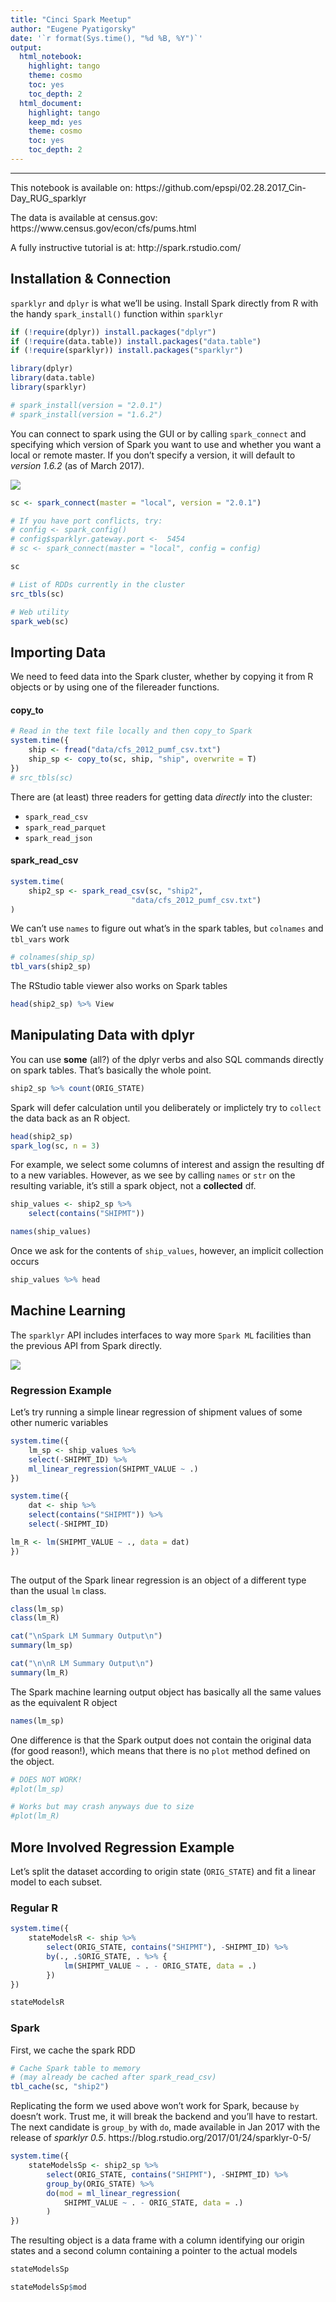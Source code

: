 ```yaml
---
title: "Cinci Spark Meetup"
author: "Eugene Pyatigorsky"
date: '`r format(Sys.time(), "%d %B, %Y")`'
output:
  html_notebook:
    highlight: tango
    theme: cosmo
    toc: yes
    toc_depth: 2
  html_document:
    highlight: tango
    keep_md: yes
    theme: cosmo
    toc: yes
    toc_depth: 2
---
```

------



This notebook is available on:
https://github.com/epspi/02.28.2017_Cin-Day_RUG_sparklyr

The data is available at census.gov:
https://www.census.gov/econ/cfs/pums.html

A fully instructive tutorial is at:
http://spark.rstudio.com/




## Installation & Connection
`sparklyr` and `dplyr` is what we'll be using. Install Spark directly from R with the handy `spark_install()` function within `sparklyr`
```r
if (!require(dplyr)) install.packages("dplyr")
if (!require(data.table)) install.packages("data.table")
if (!require(sparklyr)) install.packages("sparklyr")

library(dplyr)
library(data.table)
library(sparklyr)

# spark_install(version = "2.0.1")
# spark_install(version = "1.6.2")
```


  
  
You can connect to spark using the GUI or by calling `spark_connect` and specifying which version of Spark you want to use and whether you want a local or remote master. If you don't specify a version, it will default to *version 1.6.2* (as of March 2017).


![](spark_versions.png)
  
  
```r
sc <- spark_connect(master = "local", version = "2.0.1")

# If you have port conflicts, try:
# config <- spark_config()
# config$sparklyr.gateway.port <-  5454
# sc <- spark_connect(master = "local", config = config)

sc

# List of RDDs currently in the cluster
src_tbls(sc)

# Web utility
spark_web(sc)
```


## Importing Data
We need to feed data into the Spark cluster, whether by copying it from R objects or by using one of the filereader functions.  

#### copy_to
```r
# Read in the text file locally and then copy_to Spark
system.time({
    ship <- fread("data/cfs_2012_pumf_csv.txt")
    ship_sp <- copy_to(sc, ship, "ship", overwrite = T)
})
# src_tbls(sc)

```
  
  
There are (at least) three readers for getting data *directly* into the cluster: 

* `spark_read_csv`
* `spark_read_parquet`
* `spark_read_json`


#### spark_read_csv
```r
system.time(
    ship2_sp <- spark_read_csv(sc, "ship2", 
                           "data/cfs_2012_pumf_csv.txt")
)
```

We can't use `names` to figure out what's in the spark tables,
but `colnames` and `tbl_vars` work
```r
# colnames(ship_sp)
tbl_vars(ship2_sp)
```

The RStudio table viewer also works on Spark tables
```r
head(ship2_sp) %>% View
```

## Manipulating Data with dplyr

You can use **some** (all?) of the dplyr verbs and also SQL commands directly on spark tables. That's basically the whole point.

```r
ship2_sp %>% count(ORIG_STATE)
```

Spark will defer calculation until you deliberately or implictely try to `collect` the data back as an R object. 

```r
head(ship2_sp)
spark_log(sc, n = 3)
```

For example, we select some columns of interest and assign the resulting df to a new variables. However, as we see by calling `names` or `str` on the resulting variable, it's still a spark object, not a **collected** df.
```r
ship_values <- ship2_sp %>% 
    select(contains("SHIPMT"))

names(ship_values)
```

Once we ask for the contents of `ship_values`, however, an implicit collection occurs
```r
ship_values %>% head
```

## Machine Learning

The `sparklyr` API includes interfaces to way more `Spark ML` facilities than the previous API from Spark directly.

![](spark_MLLib_functionality.png)


### Regression Example

Let's try running a simple linear regression of shipment values of some other numeric variables


```r
system.time({
    lm_sp <- ship_values %>% 
    select(-SHIPMT_ID) %>% 
    ml_linear_regression(SHIPMT_VALUE ~ .)
})
```

```r
system.time({
    dat <- ship %>% 
    select(contains("SHIPMT")) %>% 
    select(-SHIPMT_ID)

lm_R <- lm(SHIPMT_VALUE ~ ., data = dat)
})
    
```

The output of the Spark linear regression is an object of a different type than the usual `lm` class.
```r
class(lm_sp)
class(lm_R)
```


```r
cat("\nSpark LM Summary Output\n")
summary(lm_sp)

cat("\n\nR LM Summary Output\n")
summary(lm_R)
```

The Spark machine learning output object has basically all the same values as the equivalent R object
```r
names(lm_sp)
```

One difference is that the Spark output does not contain the original data (for good reason!), which means that there is no `plot` method defined on the object.
```r
# DOES NOT WORK!
#plot(lm_sp)

# Works but may crash anyways due to size
#plot(lm_R)
```


## More Involved Regression Example

Let's split the dataset according to origin state (`ORIG_STATE`) and fit a linear model to each subset.

### Regular R
```r
system.time({
    stateModelsR <- ship %>% 
        select(ORIG_STATE, contains("SHIPMT"), -SHIPMT_ID) %>% 
        by(., .$ORIG_STATE, . %>% {
            lm(SHIPMT_VALUE ~ . - ORIG_STATE, data = .)
        })
})

stateModelsR
```

### Spark
First, we cache the spark RDD 
```r
# Cache Spark table to memory 
# (may already be cached after spark_read_csv)
tbl_cache(sc, "ship2")
```

Replicating the form we used above won't work for Spark, because `by` doesn't work. Trust me, it will break the backend and you'll have to restart. The next candidate is `group_by` with `do`, made available in Jan 2017 with the release of *sparklyr 0.5*.
https://blog.rstudio.org/2017/01/24/sparklyr-0-5/
```r
system.time({
    stateModelsSp <- ship2_sp %>% 
        select(ORIG_STATE, contains("SHIPMT"), -SHIPMT_ID) %>% 
        group_by(ORIG_STATE) %>% 
        do(mod = ml_linear_regression(
            SHIPMT_VALUE ~ . - ORIG_STATE, data = .)
        )
})
```

The resulting object is a data frame with a column identifying our origin states and a second column containing a pointer to the actual models
```r
stateModelsSp
```

```r
stateModelsSp$mod

```

